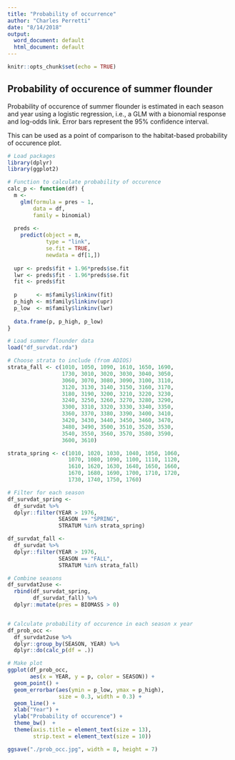 ```yaml
---
title: "Probability of occurrence"
author: "Charles Perretti"
date: "8/14/2018"
output:
  word_document: default
  html_document: default
---
```


```r
knitr::opts_chunk$set(echo = TRUE)
```

## Probability of occurence of summer flounder

Probability of occurence of summer flounder is estimated
in each season and year using a logistic regression, i.e., a GLM with a bionomial response and log-odds link. Error bars represent the 95% confidence interval.

This can be used as a point of comparison to the habitat-based probability of occurence plot.



```r
# Load packages
library(dplyr)
library(ggplot2)

# Function to calculate probability of occurence
calc_p <- function(df) {
  m <- 
    glm(formula = pres ~ 1,
        data = df, 
        family = binomial)
  
  preds <-
    predict(object = m,
            type = "link", 
            se.fit = TRUE,
            newdata = df[1,])
  
  upr <- preds$fit + 1.96*preds$se.fit
  lwr <- preds$fit - 1.96*preds$se.fit
  fit <- preds$fit
  
  p      <- m$family$linkinv(fit)
  p_high <- m$family$linkinv(upr)
  p_low  <- m$family$linkinv(lwr)
  
  data.frame(p, p_high, p_low)
}

# Load summer flounder data
load("df_survdat.rda")

# Choose strata to include (from ADIOS)
strata_fall <- c(1010, 1050, 1090, 1610, 1650, 1690,
                 1730, 3010, 3020, 3030, 3040, 3050,
                 3060, 3070, 3080, 3090, 3100, 3110,
                 3120, 3130, 3140, 3150, 3160, 3170,
                 3180, 3190, 3200, 3210, 3220, 3230,
                 3240, 3250, 3260, 3270, 3280, 3290,
                 3300, 3310, 3320, 3330, 3340, 3350,
                 3360, 3370, 3380, 3390, 3400, 3410,
                 3420, 3430, 3440, 3450, 3460, 3470,
                 3480, 3490, 3500, 3510, 3520, 3530,
                 3540, 3550, 3560, 3570, 3580, 3590,
                 3600, 3610)

strata_spring <- c(1010, 1020, 1030, 1040, 1050, 1060,
                   1070, 1080, 1090, 1100, 1110, 1120,
                   1610, 1620, 1630, 1640, 1650, 1660,
                   1670, 1680, 1690, 1700, 1710, 1720,
                   1730, 1740, 1750, 1760)

# Filter for each season
df_survdat_spring <-
  df_survdat %>%
  dplyr::filter(YEAR > 1976,
                SEASON == "SPRING",
                STRATUM %in% strata_spring)

df_survdat_fall <-
  df_survdat %>%
  dplyr::filter(YEAR > 1976,
                SEASON == "FALL",
                STRATUM %in% strata_fall)

# Combine seasons
df_survdat2use <-
  rbind(df_survdat_spring,
        df_survdat_fall) %>%
  dplyr::mutate(pres = BIOMASS > 0)


# Calculate probability of occurence in each season x year
df_prob_occ <-
  df_survdat2use %>%
  dplyr::group_by(SEASON, YEAR) %>%
  dplyr::do(calc_p(df = .))

# Make plot
ggplot(df_prob_occ, 
       aes(x = YEAR, y = p, color = SEASON)) +
  geom_point() +
  geom_errorbar(aes(ymin = p_low, ymax = p_high), 
                size = 0.3, width = 0.3) +
  geom_line() +
  xlab("Year") +
  ylab("Probability of occurence") +
  theme_bw()  +
  theme(axis.title = element_text(size = 13),
        strip.text = element_text(size = 10))

ggsave("./prob_occ.jpg", width = 8, height = 7)
```
